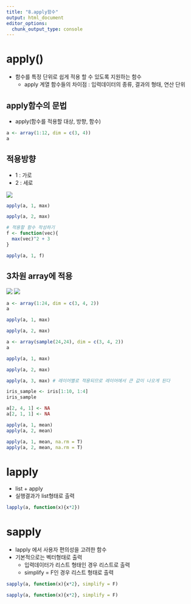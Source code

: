 ```yaml
---
title: "8.apply함수"
output: html_document
editor_options: 
  chunk_output_type: console
---
```

# apply()

- 함수를 특정 단위로 쉽게 적용 할 수 있도록 지원하는 함수
  - apply 계열 함수들의 차이점 : 입력데이터의 종류, 결과의 형태, 연산 단위
  
## apply함수의 문법
- apply(함수를 적용할 대상, 방향, 함수)

```r
a <- array(1:12, dim = c(3, 4))
a
```

## 적용방향
- 1 : 가로
- 2 : 세로

<img src="./2d_apply.jpg">

```r
apply(a, 1, max)

apply(a, 2, max)
```

```r
# 적용할 함수 작성하기
f <- function(vec){
  max(vec)^2 + 3
}

apply(a, 1, f)

```

## 3차원 array에 적용

<img src="./3d_apply_1.jpg">
<img src="./3d_apply_2.jpg">

```r
a <- array(1:24, dim = c(3, 4, 2))
a
```

```r
apply(a, 1, max)

apply(a, 2, max)
```

```r
a <- array(sample(24,24), dim = c(3, 4, 2))
a

apply(a, 1, max)

apply(a, 2, max)

apply(a, 3, max) # 레이어별로 적용되므로 레이어에서 큰 값이 나오게 된다

```

```r
iris_sample <- iris[1:10, 1:4]
iris_sample

a[2, 4, 1] <- NA
a[2, 1, 1] <- NA

apply(a, 1, mean)
apply(a, 2, mean)

apply(a, 1, mean, na.rm = T)
apply(a, 2, mean, na.rm = T)
```

# lapply
- list + apply
- 실행결과가 list형태로 출력

```r
lapply(a, function(x){x*2})
```

# sapply
- lapply 에서 사용자 편의성을 고려한 함수
- 기본적으로는 벡터형태로 출력
  - 입력데이터가 리스트 형태인 경우 리스트로 출력
  - simplify = F인 경우 리스트 형태로 출력

```r
sapply(a, function(x){x*2}, simplify = F)

sapply(a, function(x){x*2}, simplify = F)
```














